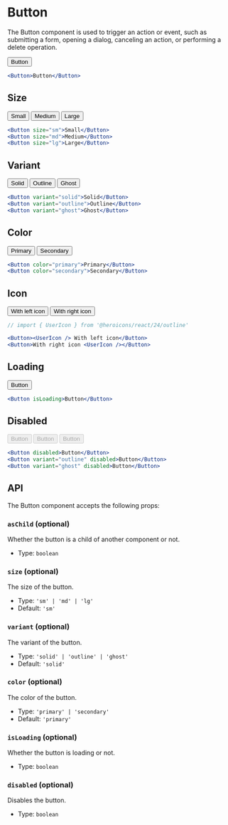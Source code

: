 
# Button

The Button component is used to trigger an action or event, such as submitting a form, opening a dialog, canceling an action, or performing a delete operation.

<div className="docs-container">
  <Button>Button</Button>
</div>

```jsx copy
<Button>Button</Button>
```

## Size

<div className="docs-container">
  <Button size="sm">Small</Button>
  <Button size="md">Medium</Button>
  <Button size="lg">Large</Button>
</div>

```jsx copy
<Button size="sm">Small</Button>
<Button size="md">Medium</Button>
<Button size="lg">Large</Button>
```

## Variant

<div className="docs-container">
  <Button variant="solid">Solid</Button>
  <Button variant="outline">Outline</Button>
  <Button variant="ghost">Ghost</Button>
</div>

```jsx copy
<Button variant="solid">Solid</Button>
<Button variant="outline">Outline</Button>
<Button variant="ghost">Ghost</Button>
```

## Color

<div className="docs-container">
  <Button color="primary">Primary</Button>
  <Button color="secondary">Secondary</Button>
</div>

```jsx copy
<Button color="primary">Primary</Button>
<Button color="secondary">Secondary</Button>
```

## Icon

<div className="docs-container">
  <Button>
    <UserIcon />
    <span>With left icon</span>
  </Button>
  <Button>
    <span>With right icon</span>
    <UserIcon />
  </Button>
</div>

```jsx copy
// import { UserIcon } from '@heroicons/react/24/outline'

<Button><UserIcon /> With left icon</Button>
<Button>With right icon <UserIcon /></Button>
```

## Loading

<div className="docs-container">
  <Button isLoading>Button</Button>
</div>

```jsx copy
<Button isLoading>Button</Button>
```

## Disabled

<div className="docs-container">
  <Button disabled>Button</Button>
  <Button variant="outline" disabled>
    <span>Button</span>
  </Button>
  <Button variant="ghost" disabled>
    <span>Button</span>
  </Button>
</div>

```jsx copy
<Button disabled>Button</Button>
<Button variant="outline" disabled>Button</Button>
<Button variant="ghost" disabled>Button</Button>
```

## API

The Button component accepts the following props:

### `asChild` (optional)

Whether the button is a child of another component or not.

- Type: `boolean`

### `size` (optional)

The size of the button.

- Type: `'sm' | 'md' | 'lg'`
- Default: `'sm'`

### `variant` (optional)

The variant of the button.

- Type: `'solid' | 'outline' | 'ghost'`
- Default: `'solid'`

### `color` (optional)

The color of the button.

- Type: `'primary' | 'secondary'`
- Default: `'primary'`

### `isLoading` (optional)

Whether the button is loading or not.

- Type: `boolean`

### `disabled` (optional)

Disables the button.

- Type: `boolean`
